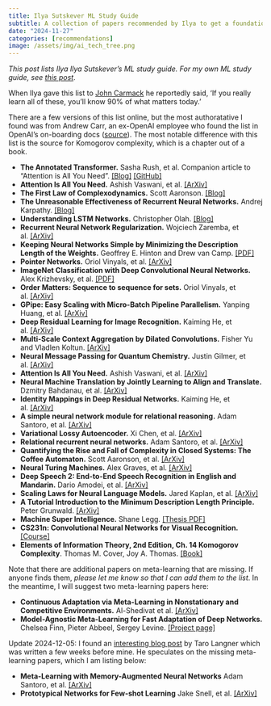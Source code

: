 ```yaml
---
title: Ilya Sutskever ML Study Guide
subtitle: A collection of papers recommended by Ilya to get a foundation in ML.
date: "2024-11-27"
categories: [recommendations]
image: /assets/img/ai_tech_tree.png
---
```


*This post lists Ilya Ilya Sutskever's ML study guide. For my own ML study guide, see [this post](https://richarddecal.com/posts/2024-01-17-Richards-ML-Study-Guide.html)*.

When Ilya gave this list to [John Carmack](https://x.com/ID_AA_Carmack) he reportedly said, ‘If you really learn all of these, you’ll know 90% of what matters today.’ 

There are a few versions of this list online, but the most authoratative I found was from Andrew Carr, an ex-OpenAI employee who found the list in OpenAI's on-boarding docs ([source](https://x.com/andrew_n_carr/status/1752526711311507526)). The most notable difference with this list is the source for Komogorov complexity, which is a chapter out of a book.


- **The Annotated Transformer.** Sasha Rush, et al. Companion article to "Attention is All You Need". [[Blog]](https://nlp.seas.harvard.edu/annotated-transformer/) [[GitHub]](https://github.com/harvardnlp/annotated-transformer/)
- **Attention Is All You Need.** Ashish Vaswani, et al. [[ArXiv]](https://arxiv.org/abs/1706.03762.pdf)
- **The First Law of Complexodynamics.** Scott Aaronson. [[Blog]](https://scottaaronson.blog/?p=762)
- **The Unreasonable Effectiveness of Recurrent Neural Networks.** Andrej Karpathy. [[Blog]](https://karpathy.github.io/2015/05/21/rnn-effectiveness/)
- **Understanding LSTM Networks.** Christopher Olah. [[Blog]](https://colah.github.io/posts/2015-08-Understanding-LSTMs/)
- **Recurrent Neural Network Regularization.** Wojciech Zaremba, et al. [[ArXiv]](https://arxiv.org/abs/1409.2329)
- **Keeping Neural Networks Simple by Minimizing the Description Length of the Weights.** Geoffrey E. Hinton and Drew van Camp. [[PDF]](https://www.cs.toronto.edu/~hinton/absps/colt93.pdf)
- **Pointer Networks.** Oriol Vinyals, et al. [[ArXiv]](https://arxiv.org/abs/1506.03134.pdf)
- **ImageNet Classification with Deep Convolutional Neural Networks.** Alex Krizhevsky, et al. [[PDF]](https://proceedings.neurips.cc/paper_files/paper/2012/file/c399862d3b9d6b76c8436e924a68c45b-Paper.pdf)
- **Order Matters: Sequence to sequence for sets.** Oriol Vinyals, et al. [[ArXiv]](https://arxiv.org/abs/1511.06391.pdf)
- **GPipe: Easy Scaling with Micro-Batch Pipeline Parallelism.** Yanping Huang, et al. [[ArXiv]](https://arxiv.org/abs/1811.06965.pdf)
- **Deep Residual Learning for Image Recognition.** Kaiming He, et al. [[ArXiv]](https://arxiv.org/abs/1512.03385.pdf)
- **Multi-Scale Context Aggregation by Dilated Convolutions.** Fisher Yu and Vladlen Koltun. [[ArXiv]](https://arxiv.org/abs/1511.07122.pdf)
- **Neural Message Passing for Quantum Chemistry.** Justin Gilmer, et al. [[ArXiv]](https://arxiv.org/abs/1704.01212.pdf)
- **Attention Is All You Need.** Ashish Vaswani, et al. [[ArXiv]](https://arxiv.org/abs/1706.03762.pdf)
- **Neural Machine Translation by Jointly Learning to Align and Translate.** Dzmitry Bahdanau, et al. [[ArXiv]](https://arxiv.org/abs/1409.0473.pdf)
- **Identity Mappings in Deep Residual Networks.** Kaiming He, et al. [[ArXiv]](https://arxiv.org/abs/1603.05027.pdf)
- **A simple neural network module for relational reasoning.** Adam Santoro, et al. [[ArXiv]](https://arxiv.org/abs/1706.01427.pdf)
- **Variational Lossy Autoencoder.** Xi Chen, et al. [[ArXiv]](https://arxiv.org/abs/1611.02731.pdf)
- **Relational recurrent neural networks.** Adam Santoro, et al. [[ArXiv]](https://arxiv.org/abs/1806.01822.pdf)
- **Quantifying the Rise and Fall of Complexity in Closed Systems: The Coffee Automaton.** Scott Aaronson, et al. [[ArXiv]](https://arxiv.org/abs/1405.6903.pdf)
- **Neural Turing Machines.** Alex Graves, et al. [[ArXiv]](https://arxiv.org/abs/1410.5401.pdf)
- **Deep Speech 2: End-to-End Speech Recognition in English and Mandarin.** Dario Amodei, et al. [[ArXiv]](https://arxiv.org/abs/1512.02595.pdf)
- **Scaling Laws for Neural Language Models.** Jared Kaplan, et al. [[ArXiv]](https://arxiv.org/abs/2001.08361.pdf)
- **A Tutorial Introduction to the Minimum Description Length Principle.** Peter Grunwald. [[ArXiv]](https://arxiv.org/abs/math/0406077.pdf)
- **Machine Super Intelligence.** Shane Legg. [[Thesis PDF]](https://www.vetta.org/documents/Machine_Super_Intelligence.pdf)
- **CS231n: Convolutional Neural Networks for Visual Recognition.** [[Course]](https://cs231n.github.io/)
* **Elements of Information Theory, 2nd Edition, Ch. 14 Komogorov Complexity**. Thomas M. Cover, Joy A. Thomas. [[Book]](https://www.amazon.com/Elements-Information-Theory-Telecommunications-Processing/dp/0471241954)

Note that there are additional papers on meta-learning that are missing. If anyone finds them, *please let me know so that I can add them to the list*. In the meantime, I will suggest two meta-learning papers here:

* **Continuous Adaptation via Meta-Learning in Nonstationary and Competitive Environments.** Al-Shedivat et al. [[ArXiv]](https://arxiv.org/abs/1710.03641)
* **Model-Agnostic Meta-Learning for Fast Adaptation of Deep Networks.** Chelsea Finn, Pieter Abbeel, Sergey Levine. [[Project page]](https://proceedings.mlr.press/v70/finn17a.html)

Update 2024-12-05: I found an [interesting blog post](https://tensorlabbet.com/2024/11/11/lost-reading-items/) by Taro Langner  which was written a few weeks before mine. He speculates on the missing meta-learning papers, which I am listing below:

* **Meta-Learning with Memory-Augmented Neural Networks** Adam Santoro, et al. [[ArXiv]](https://proceedings.mlr.press/v48/santoro16.pdf)
* **Prototypical Networks for Few-shot Learning** Jake Snell, et al. [[ArXiv]](https://proceedings.neurips.cc/paper_files/paper/2017/file/cb8da6767461f2812ae4290eac7cbc42-Paper.pdf)